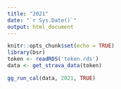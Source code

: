 ```yaml
---
title: "2021"
date: "`r Sys.Date()`"
output: html_document
---
```


```r
knitr::opts_chunk$set(echo = TRUE)
library(bsr)
token <- readRDS('token.rds')
data <- get_strava_data(token)
```


```r
gg_run_cal(data, 2021, TRUE)
```



